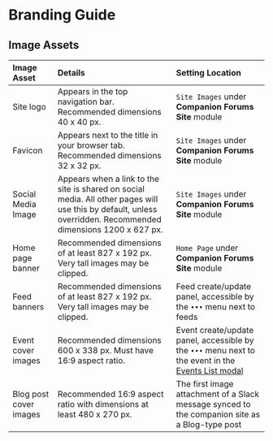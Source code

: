 
# Branding Guide

## Image Assets

| Image Asset            | Details                                                                                                                                                       | Setting Location                                                                                                                           |
| :--------------------- | :------------------------------------------------------------------------------------------------------------------------------------------------------------ | :----------------------------------------------------------------------------------------------------------------------------------------- |
| Site logo              | Appears in the top navigation bar. Recommended dimensions 40 x 40 px.                                                                                         | `Site Images` under **Companion Forums Site** module                                                                                       |
| Favicon                | Appears next to the title in your browser tab. Recommended dimensions 32 x 32 px.                                                                             | `Site Images` under **Companion Forums Site** module                                                                                       |
| Social Media Image     | Appears when a link to the site is shared on social media. All other pages will use this by default, unless overridden. Recommended dimensions 1200 x 627 px. | `Site Images` under **Companion Forums Site** module                                                                                       |
| Home page banner       | Recommended dimensions of at least 827 x 192 px. Very tall images may be clipped.                                                                             | `Home Page` under **Companion Forums Site** module                                                                                         |
| Feed banners           | Recommended dimensions of at least 827 x 192 px. Very tall images may be clipped.                                                                             | Feed create/update panel, accessible by the `•••` menu next to feeds                                                                       |
| Event cover images     | Recommended dimensions 600 x 338 px. Must have 16:9 aspect ratio.                                                                                             | Event create/update panel, accessible by the `•••` menu next to the event in the [Events List modal](/events/get-started#accessing-events) |
| Blog post cover images | Recommended 16:9 aspect ratio with dimensions at least 480 x 270 px.                                                                                          | The first image attachment of a Slack message synced to the companion site as a Blog-type post                                             |

